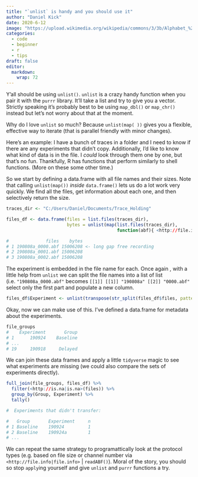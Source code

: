 ```yaml
---
title: "`unlist` is handy and you should use it"
author: "Daniel Kick"
date: 2020-6-12
image: "https://upload.wikimedia.org/wikipedia/commons/3/3b/Alphabet_%281880%29_p.41.jpg"
categories: 
  - code
  - beginner
  - r
  - tips
draft: false
editor:
  markdown: 
    wrap: 72
---
```


Y'all should be using `unlist()`. `unlist` is a crazy handy function when you pair it with the `purrr` library. It'll take a list and try to give you a vector. Strictly speaking it's probably best to be using `map_dbl()` or `map_chr()` instead but let's not worry about that at the moment.

Why do I love `unlist` so much? Because `unlist(map( ))` gives you a flexible, effective way to iterate (that is parallel friendly with minor changes).

Here's an example: I have a bunch of traces in a folder and I need to know if there are any experiments that didn't copy. Additionally, I'd like to know what kind of data is in the file. I *could* look through them one by one, but that's no fun. Thankfully, R has functions that perform similarly to shell functions. (More on these some other time.)

So we start by defining a data.frame with all file names and their sizes. Note that calling `unlist(map())` *inside* `data.frame()` lets us do a lot work very quickly. We find all the files, get information about each one, and then selectively return the size.

``` r
traces_dir <- "C:/Users/Daniel/Documents/Trace_Holding"

files_df <- data.frame(files = list.files(traces_dir),
                       bytes = unlist(map(list.files(traces_dir), 
                                          function(abf){ <http://file.info|file.info>(paste0(traces_dir, "/",abf))$size })))

#              files    bytes
# 1 190808a_0000.abf 15006208 <- long gap free recording
# 2 190808a_0001.abf 15006208
# 3 190808a_0002.abf 15006208
```

The experiment is embedded in the file name for each. Once again , with a little help from `unlist` we can split the file names into a list of list (i.e. `"190808a_0000.abf"` becomes `[[1]] [[1]] "190808a" [[2]] "0000.abf"` select only the first part and populate a new column.

``` r
files_df$Experiment <- unlist(transpose(str_split(files_df$files, pattern = "_"))[[1]])
```

Okay, now we can make use of this. I've defined a data.frame for metadata about the experiments.

``` r
file_groups
#    Experiment       Group
# 1      190924    Baseline
# ... 
# 19     190918     Delayed
```

We can join these data frames and apply a little `tidyverse` magic to see what experiments are missing (we could also compare the sets of experiments directly).

``` r
full_join(file_groups, files_df) %>% 
  filter(<http://is.na|is.na>(files)) %>% 
  group_by(Group, Experiment) %>% 
  tally()

#  Experiments that didn't transfer:

#   Group       Experiment     n
# 1 Baseline    190924         1
# 2 Baseline    190924a        1
# ...
```

We can repeat the same strategy to programattically look at the protocol types (e.g. based on file size or channel number via `<http://file.info|file.info>` \| `readABF()`). Moral of the story, you should so stop `apply`ing yourself and give `unlist` and `purrr` functions a try.
